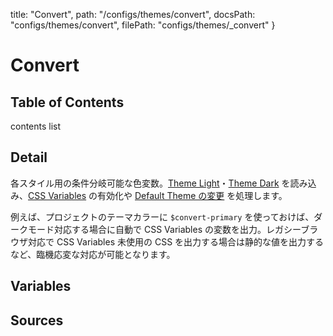  title: "Convert",
  path: "/configs/themes/convert",
  docsPath: "configs/themes/convert",
  filePath: "configs/themes/_convert"
}


# Convert

## Table of Contents

contents list

## Detail

各スタイル用の条件分岐可能な色変数。[Theme Light](/configs/themes/theme-light)・[Theme Dark](/configs/themes/theme-dark) を読み込み、[CSS Variables](/getting-started/css-variables) の有効化や [Default Theme の変更](/getting-started/dark-mode#default-dark) を処理します。

例えば、プロジェクトのテーマカラーに `$convert-primary` を使っておけば、ダークモード対応する場合に自動で CSS Variables の変数を出力。レガシーブラウザ対応で CSS Variables 未使用の CSS を出力する場合は静的な値を出力するなど、臨機応変な対応が可能となります。

## Variables

<PreviewVariablesDouble filePath={meta.filePath} viewCompiled={true} />

## Sources

<PreviewSources
  title={meta.title}
  docsPath={meta.docsPath}
  scssPath={meta.filePath}
/>
